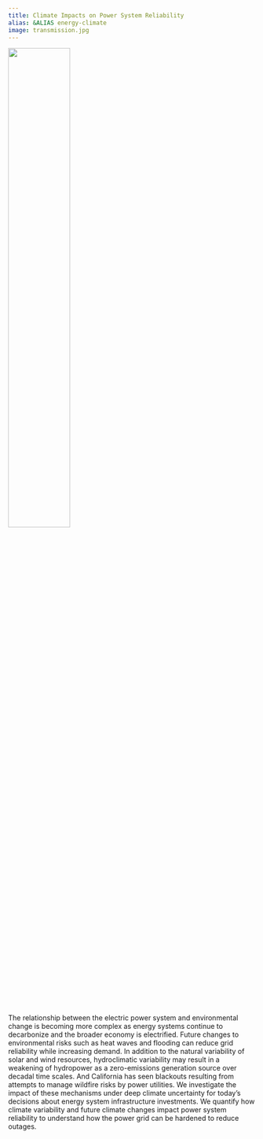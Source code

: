 ```yaml
---
title: Climate Impacts on Power System Reliability
alias: &ALIAS energy-climate
image: transmission.jpg
---
```


![](transmission.jpg){width=50% fig-align="center"}

The relationship between the electric power system and environmental change is becoming more complex as energy systems continue to decarbonize and the broader economy is electrified. Future changes to environmental risks such as heat waves and flooding can reduce grid reliability while increasing demand. In addition to the natural variability of solar and wind resources, hydroclimatic variability may result in a weakening of hydropower as a zero-emissions generation source over decadal time scales. And California has seen blackouts resulting from attempts to manage wildfire risks by power utilities. We investigate the impact of these mechanisms under deep climate uncertainty for today’s decisions about energy system infrastructure investments. We quantify how climate variability and future climate changes impact power system reliability to understand how the power grid can be hardened to reduce outages.